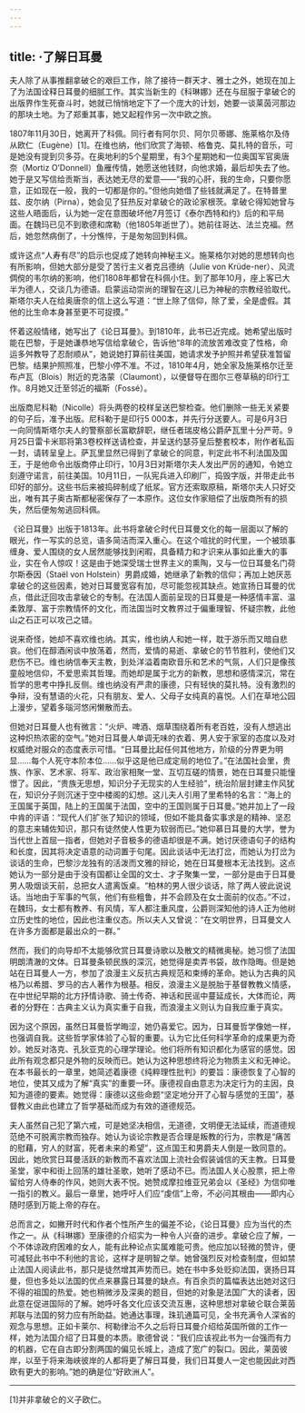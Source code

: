 ```yaml
---
---
---
```

title: ·了解日耳曼
---




夫人除了从事推翻拿破仑的艰巨工作，除了接待一群天才、雅士之外，她现在加上了为法国诠释日耳曼的细腻工作。其实当新生的《科琳娜》还在与屈服于拿破仑的出版界作生死奋斗时，她就已悄悄地定下了一个庞大的计划，她要一谈莱茵河那边的那块土地。为了郑重其事，她又起程作另一次中欧之旅。

1807年11月30日，她离开了科佩。同行者有阿尔贝、阿尔贝蒂娜、施莱格尔及侍从欧仁（Eugène）[1]。在维也纳，他们欣赏了海顿、格鲁克、莫扎特的音乐，可是她没有提到贝多芬。在奥地利的5个星期里，有3个星期她和一位奥国军官奥唐奈（Mortiz O’Donnell）鱼雁传情，她愿送他钱财，向他求婚，最后却失去了他。她于是又写信给贡斯当，表达她无尽的爱意——“我的心肝，我的生命，只要你愿意，正如现在一般，我的一切都是你的。”但他向她借了些钱就满足了。在特普里兹、皮尔纳（Pirna），她会见了狂热反对拿破仑的政论家根茨。拿破仑得知她曾与这些人晤面后，认为她一定在意图破坏他7月签订《泰尔西特和约》后的和平局面。在魏玛已见不到歌德和席勒（他1805年逝世了）。她前往哥达、法兰克福。然后，她忽然病倒了，十分憔悴，于是匆匆回到科佩。

或许这点“人寿有尽”的启示也促成了她转向神秘主义。施莱格尔对她的思想转向也有所影响，但她大部分是受了苦行主义者克吕德纳（Julie von Krüde-ner）、风流倜傥的韦尔纳的影响，他们1808年都曾在科佩小住。到了那年10月，座上客已大半为德人，交谈几为德语。启蒙运动崇尚的理智在这儿已为神秘的宗教经验取代。斯塔尔夫人在给奥唐奈的信上这么写道：“世上除了信仰，除了爱，全是虚假。其他的比生命本身甚至更不可捉摸。”

怀着这般情绪，她写出了《论日耳曼》。到1810年，此书已近完成。她希望出版时能在巴黎，于是她谦恭地写信给拿破仑，告诉他“8年的流放苦难改变了性格，命运多舛教导了忍耐顺从”，她说她打算前往美国，她请求发予护照并希望获准暂留巴黎。结果护照照准，巴黎小停不准。不过，1810年4月，她全家及施莱格尔迁至布卢瓦（Blois）附近的克洛蒙（Claumont），以便督导在图尔三卷草稿的印行工作。8月她又迁至邻近的福斯（Fossé）。

出版商尼科勒（Nicolle）将头两卷的校样呈送巴黎检查。他们删除一些无关紧要的句子后，准予出版。尼科勒于是印行5 000本，并先行分送要人。可是6月3日一向同情斯塔尔夫人的警察部长富歇辞职，继任者瑞皮格公爵萨瓦里十分严苛。9月25日雷卡米耶将第3卷校样送请检查，并呈送约瑟芬皇后整套校本，附作者私函一封，请转呈皇上。萨瓦里显然已得到了拿破仑的同意，判定此书不利法国及国王，于是他命令出版商停止印行，10月3日对斯塔尔夫人发出严厉的通知，令她立刻遵守诺言，前往美国。10月11日，一队宪兵进入印刷厂，捣毁字版，并带走此书印好的部分。这些书后来被捣碎制成了纸浆。官方还索取原稿，斯塔尔夫人只好交出，唯有其子奥古斯都秘密保存了一本原作。这位女作家赔偿了出版商所有的损失，然后便匆匆逃回科佩。

《论日耳曼》出版于1813年。此书将拿破仑时代日耳曼文化的每一层面以了解的眼光，作一写实的总览，语多简洁而深入重心。在这个喧扰的时代里，一个被琐事缠身、爱人围绕的女人居然能够找到闲暇，具备精力和才识来从事如此重大的事业，实在令人惊叹！这是由于她深受瑞士世界主义的熏陶，又与一位日耳曼名门荷尔斯泰因（Staël von Holstein）男爵成婚，她继承了新教的信仰；再加上她厌恶拿破仑的这些因素，她对日耳曼宽容有加，尽可能忽视其缺点。她宣扬日耳曼的优点，借此迂回攻击拿破仑的专制。在法国人面前呈现的日耳曼是一种感情丰富、温柔敦厚、富于宗教情怀的文化，而法国当时文教界过于偏重理智、怀疑宗教，此他山之石正可以攻己之错。

说来奇怪，她却不喜欢维也纳。其实，维也纳人和她一样，耽于游乐而又暗自悲哀。他们在醇酒闲谈中放荡着，然而，爱情的易逝、拿破仑的节节胜利，使他们又悲伤不已。维也纳信奉天主教，到处洋溢着南欧音乐和艺术的气氛，人们只是像孩童般地信仰，不爱思索其哲理。而她却是属于北方的新教，思想和感情深沉，常在哲学的思考中挣扎反侧。维也纳没有严肃的康德，只有轻快的莫扎特。没有激烈的争辩，没有慧语的火花，只有朋友、爱人、父母子女纯真的喜悦。人们在草地公园上漫步，望着多瑙河悠闲懒散而去。

但她对日耳曼人也有微言：“火炉、啤酒、烟草围绕着所有老百姓，没有人想逃出这种炽热浓密的空气。”她对日耳曼人单调无味的衣着、男人安于家室的态度以及对权威绝对服众的态度表示可惜。“日耳曼比起任何其他地方，阶级的分界更为明显……每个人死守本阶本位……似乎这是他已成定局的地位了。”在法国社会里，贵族、作家、艺术家、将军、政治家相聚一堂、互切互磋的情景，她在日耳曼只能憧憬了。因此，“贵族无思想，知识分子无现实的人生经验”，统治阶层封建主作风犹在，知识分子则沉迷于空中楼阁的幻想。这儿夫人引用了里希特的名言：“海上的王国属于英国，陆上的王国属于法国，空中的王国则属于日耳曼。”她并加上了一段中肯的评语：“现代人们扩张了知识的领域，但如不能具备实事求是的精神、坚忍的意志来辅佐知识，那只有徒然使人性更为软弱而已。”她仰慕日耳曼的大学，誉为当代世上首屈一指者，但她对子音极多的德语却很是不满。她讨厌德语句子的结构和长度，因其将决定语意的动词置于句尾。因此谈话中无法打岔，而她认为打岔为谈话的生命，巴黎沙龙独有的活泼而文雅的辩论，她在日耳曼根本无法找到。这点她认为一部分是由于没有国都让全国的文士、才子聚集一堂，一部分是由于日耳曼男人吸烟谈天前，总把女人遣离饭桌。“柏林的男人很少谈话，除了两人彼此说说话。当地由于军事的气氛，他们有些粗鲁，并不会顾及在女士面前的仪态。”不过，在魏玛，女士都有教养、有风情，军人都注重风度，公爵则深知他的诗人正为他树立历史性的地位，因此也注重仪态。所以夫人又曾说：“在文明世界，日耳曼文人在许多方面都是最出众的一群。”

然而，我们的向导却不太能够欣赏日耳曼诗歌以及散文的精微奥秘。她习惯了法国明朗清澈的文体。日耳曼条顿民族的深沉，她觉得是卖弄书袋，故作隐晦。但是她站在日耳曼人一方，参加了浪漫主义反抗古典规范和束缚的革命。她认为古典的风格乃以希腊、罗马的古人著作为根基。相反，浪漫主义是脱胎于基督教教义情感，在中世纪早期的北方抒情诗歌、骑士传奇、神话和民谣中蔓延成长，大体而论，两者的分野在：古典主义认为真实重于自我，而浪漫主义则认为自我应重于真实。

因为这个原因，虽然日耳曼哲学晦涩，她仍喜爱它。因为，日耳曼哲学像她一样，也强调自我。这些哲学家体验了心智的重要。认为它比任何科学革命的成果更为奇妙。她反对洛克、孔狄亚克的心理学理论。他们将所有知识都化为感官的感觉。因此所有观念都只是外物的反映而已。她认为这种思想终将沦为物质主义和无神论。在本书最长的一章里，她简述着康德《纯粹理性批判》的要旨：康德恢复了心智的地位，使其又成为了解“真实”的重要一环。康德视自由意志为决定行为的主因，良知为道德的要素。她觉得：康德以这些命题“坚定地分开了心智与感觉的王国”，基督教义由此也建立了哲学基础而成为有效的道德规范。

夫人虽然自己犯了第六戒，可是她坚决相信，无道德，文明便无法延续，而道德规范绝不可脱离宗教而独存。她认为谈论宗教是否合理是叛教的行为，宗教是“痛苦的慰藉，穷人的财富，死者未来的希望”，这点国王和男爵夫人倒是一致同意的。因此，她欣赏日耳曼活跃的新教而不喜欢法国上流社会假装诚信的天主教。日耳曼圣堂，家中和街上回荡的雄壮圣歌，她听了感动不已。而法国人关心股票，把上帝留给穷人侍奉的作风，她则大表不悦。她赞成摩拉维亚兄弟会以《圣经》为信仰唯一指引的教义。最后一章里，她呼吁人们应“虔信”上帝，不必问其根由——即内心随时感到万能上帝的存在。

总而言之，如撇开时代和作者个性所产生的偏差不论，《论日耳曼》应为当代的杰作之一。从《科琳娜》至康德的介绍实为一种令人兴奋的进步。拿破仑应了解，一个不体谅政府困难的女人，能有此种论点实属难能可贵。他应加以轻微的赞许，便可减轻此书中不利他的言论，这样才是明智之举。她曾强烈反对检查制度，但如禁止法国人阅读此书，那只是徒然增其声势而已。她在书中多处贬抑法国，褒扬日耳曼，但也多处以法国的优点来暴露日耳曼的缺点。有百余页的篇幅表达出她对这归不得的祖国的热爱。她也稍微涉及深奥的题目，但她的对象是法国广大的读者，因此意在促进国际的了解。她呼吁各文化应该交流互惠，这种思想对拿破仑联合莱茵邦联与法国的努力应有所助益。她通达事理，珠玑通篇可见，全书充满令人深省的观念与思想。正如卡莱尔、柯勒律治不久之后将日耳曼介绍给英国所做的工作一样，她为法国介绍了日耳曼的本质。歌德曾说：“我们应该视此书为一台强而有力的机器，它在自古即分割两国的偏见长城上，造成了宽广的裂口。因此，莱茵彼岸，以至于将来海峡彼岸的人都将更了解日耳曼，我们日耳曼人一定也能因此对西欧有更大的影响。”她的确是位“好欧洲人”。



* * *



[1]并非拿破仑的义子欧仁。